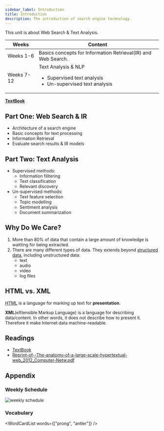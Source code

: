 ```yaml
---
sidebar_label: Introduction
title: Introduction
description: The introduction of search engine technology.
---
```



This unit is about Web Search & Text Analysis.

| Weeks      | Content                                                                                                  |
| ---------- | -------------------------------------------------------------------------------------------------------- |
| Weeks 1-6  | Basics concepts for Information Retrieval(IR) and Web Search.                                            |
| Weeks 7-12 | Text Analysis & NLP <br/> <ul><li>Supervised text analysis</li><li>Un-supervised text analysis</li></ul> |

**[TextBook](https://github.com/xiaohai-huang/resources/blob/5f2bd89222b9588b114962e4a118e22e2bcbf682/QUT/Search-Engine-Technology/SEIRiP.pdf)**

## Part One: Web Search & IR

- Architecture of a search engine
- Basic concepts for text processing
- Information Retrieval
- Evaluate search results & IR models

## Part Two: Text Analysis

- Supervised methods:
  - Information filitering
  - Text classification
  - Relevant discovery
- Un-supervised methods:
  - Text feature selection
  - Topic modelling
  - Sentiment analysis
  - Document summarization

## Why Do We Care?

1. More than 80% of data that contain a large amount of knowledge is waitting for being extracted.
2. There are many different types of data. They extends beyond [structured data](011-information-retrieval.md#structured-data), including unstructured data:
   - text
   - audio
   - video
   - log files

## HTML vs. XML

[HTML](/docs/Web/HTML/overview) is a language for marking up text for **presentation**.

**XML**(eXtensible Markup Language) is a language for describing data/content. In other words, it does not describe how to present it.
Therefore it make Internet data machine-readable.

## Readings

- [TextBook](https://github.com/xiaohai-huang/resources/blob/5f2bd89222b9588b114962e4a118e22e2bcbf682/QUT/Search-Engine-Technology/SEIRiP.pdf)
- [Reprint-of--The-anatomy-of-a-large-scale-hypertextual-web_2012_Computer-Netw.pdf](https://github.com/xiaohai-huang/resources/blob/5f2bd89222b9588b114962e4a118e22e2bcbf682/QUT/Search-Engine-Technology/Reprint-of--The-anatomy-of-a-large-scale-hypertextual-web_2012_Computer-Netw.pdf)

## Appendix

### Weekly Schedule

![weekly schedule](./_assets-01/weekly-schedule.png)

### Vocabulary

<WordCardList words={["prong", "antler"]} />
